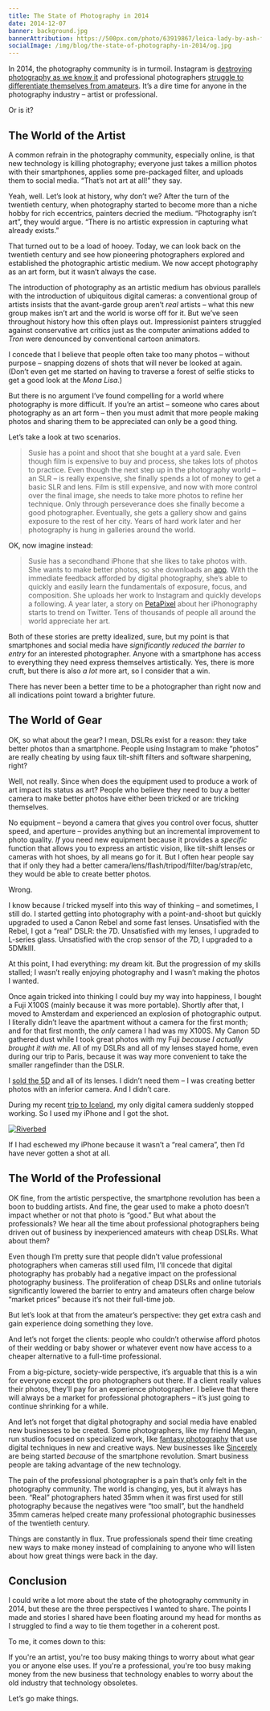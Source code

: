 ```yaml
---
title: The State of Photography in 2014
date: 2014-12-07
banner: background.jpg
bannerAttribution: https://500px.com/photo/63919867/leica-lady-by-ash-furrow
socialImage: /img/blog/the-state-of-photography-in-2014/og.jpg
---
```


In 2014, the photography community is in turmoil. Instagram is [destroying photography as we know it](http://www.theguardian.com/technology/2012/jul/19/instagram-debasing-real-photography?INTCMP=SRCH) and professional photographers [struggle to differentiate themselves from amateurs](http://photography-on-the.net/forum/showthread.php?t=1140101). It’s a dire time for anyone in the photography industry – artist or professional.

Or is it?

## The World of the Artist

A common refrain in the photography community, especially online, is that new technology is killing photography; everyone just takes a million photos with their smartphones, applies some pre-packaged filter, and uploads them to social media. “That’s not art at all!” they say.

Yeah, well. Let’s look at history, why don’t we? After the turn of the twentieth century, when photography started to become more than a niche hobby for rich eccentrics, painters decried the medium. “Photography isn’t art”, they would argue. “There is no artistic expression in capturing what already exists.”

That turned out to be a load of hooey. Today, we can look back on the twentieth century and see how pioneering photographers explored and established the photographic artistic medium. We now accept photography as an art form, but it wasn’t always the case.

The introduction of photography as an artistic medium has obvious parallels with the introduction of ubiquitous digital cameras: a conventional group of artists insists that the avant-garde group aren’t _real_ artists – what this new group makes isn’t art and the world is worse off for it. But we’ve seen throughout history how this often plays out. Impressionist painters struggled against conservative art critics just as the computer animations added to _Tron_ were denounced by conventional cartoon animators.

I concede that I believe that people often take too many photos – without purpose – snapping dozens of shots that will never be looked at again. (Don’t even get me started on having to traverse a forest of selfie sticks to get a good look at the _Mona Lisa_.)

But there is no argument I’ve found compelling for a world where photography is more difficult. If you’re an artist – someone who cares about photography as an art form – then you must admit that more people making photos and sharing them to be appreciated can only be a good thing.

Let’s take a look at two scenarios.

> Susie has a point and shoot that she bought at a yard sale. Even though film is expensive to buy and process, she takes lots of photos to practice. Even though the next step up in the photography world – an SLR – is really expensive, she finally spends a lot of money to get a basic SLR and lens. Film is still expensive, and now with more control over the final image, she needs to take more photos to refine her technique. Only through perseverance does she finally become a good photographer. Eventually, she gets a gallery show and gains exposure to the rest of her city. Years of hard work later and her photography is hung in galleries around the world.

OK, now imagine instead:

> Susie has a secondhand iPhone that she likes to take photos with. She wants to make better photos, so she downloads an [app](http://shootmanual.co). With the immediate feedback afforded by digital photography, she’s able to quickly and easily learn the fundamentals of exposure, focus, and composition. She uploads her work to Instagram and quickly develops a following. A year later, a story on [PetaPixel](http://petapixel.com) about her iPhonography starts to trend on Twitter. Tens of thousands of people all around the world appreciate her art.

Both of these stories are pretty idealized, sure, but my point is that smartphones and social media have _significantly reduced the barrier to entry_ for an interested photographer. Anyone with a smartphone has access to everything they need express themselves artistically. Yes, there is more cruft, but there is also _a lot_ more art, so I consider that a win.

There has never been a better time to be a photographer than right now and all indications point toward a brighter future.

## The World of Gear

OK, so what about the gear? I mean, DSLRs exist for a reason: they take better photos than a smartphone. People using Instagram to make “photos” are really cheating by using faux tilt-shift filters and software sharpening, right?

Well, not really. Since when does the equipment used to produce a work of art impact its status as art? People who believe they need to buy a better camera to make better photos have either been tricked or are tricking themselves.

No equipment – beyond a camera that gives you control over focus, shutter speed, and aperture – provides anything but an incremental improvement to photo quality. _If_ you need new equipment because it provides a _specific_ function that allows you to express an artistic vision, like tilt-shift lenses or cameras with hot shoes, by all means go for it. But I often hear people say that if only they had a better camera/lens/flash/tripod/filter/bag/strap/etc, they would be able to create better photos.

Wrong.

I know because _I_ tricked myself into this way of thinking – and sometimes, I still do. I started getting into photography with a point-and-shoot but quickly upgraded to used a Canon Rebel and some fast lenses. Unsatisfied with the Rebel, I got a “real” DSLR: the 7D. Unsatisfied with my lenses, I upgraded to L-series glass. Unsatisfied with the crop sensor of the 7D, I upgraded to a 5DMkIII.

At this point, I had everything: my dream kit. But the progression of my skills stalled; I wasn’t really enjoying photography and I wasn’t making the photos I wanted.

Once again tricked into thinking I could buy my way into happiness, I bought a Fuji X100S (mainly because it was more portable). Shortly after that, I moved to Amsterdam and experienced an explosion of photographic output. I literally didn’t leave the apartment without a camera for the first month; and for that first month, the _only_ camera I had was my X100S. My Canon 5D gathered dust while I took great photos with my Fuji _because I actually brought it with me_. All of my DSLRs and all of my lenses stayed home, even during our trip to Paris, because it was way more convenient to take the smaller rangefinder than the DSLR.

I [sold the 5D](/blog/doubling-down-on-mirrorless/) and all of its lenses. I didn’t need them – I was creating better photos with an inferior camera. And I didn’t care.

During my recent [trip to Iceland](/blog/workcation-2014/), my only digital camera suddenly stopped working. So I used my iPhone and I got the shot.

[![Riverbed](riverbed.jpg)](https://500px.com/photo/91786937/old-riverbed-by-ash-furrow)

If I had eschewed my iPhone because it wasn’t a “real camera”, then I’d have never gotten a shot at all.

## The World of the Professional

OK fine, from the artistic perspective, the smartphone revolution has been a boon to budding artists. And fine, the gear used to make a photo doesn’t impact whether or not that photo is “good.” But what about the professionals? We hear all the time about professional photographers being driven out of business by inexperienced amateurs with cheap DSLRs. What about them?

Even though I’m pretty sure that people didn’t value professional photographers when cameras still used film, I’ll concede that digital photography has probably had a negative impact on the professional photography business. The proliferation of cheap DSLRs and online tutorials significantly lowered the barrier to entry and amateurs often charge below “market prices” because it’s not their full-time job.

But let’s look at that from the amateur’s perspective: they get extra cash and gain experience doing something they love.

And let’s not forget the clients: people who couldn’t otherwise afford photos of their wedding or baby shower or whatever event now have access to a cheaper alternative to a full-time professional.

From a big-picture, society-wide perspective, it’s arguable that this is a win for everyone except the pro photographers out there. If a client really values their photos, they’ll pay for an experience photographer. I believe that there will always be a market for professional photographers – it’s just going to continue shrinking for a while.

And let’s not forget that digital photography and social media have enabled new businesses to be created. Some photographers, like my friend Megan, run studios focused on specialized work, like [fantasy photography](http://www.dragon-flystudio.ca) that use digital techniques in new and creative ways. New businesses like [Sincerely](https://sincerely.com) are being started _because_ of the smartphone revolution. Smart business people are taking advantage of the new technology.

The pain of the professional photographer is a pain that’s only felt in the photography community. The world is changing, yes, but it always has been. “Real” photographers hated 35mm when it was first used for still photography because the negatives were “too small”, but the handheld 35mm cameras helped create many professional photographic businesses of the twentieth century.

Things are constantly in flux. True professionals spend their time creating new ways to make money instead of complaining to anyone who will listen about how great things were back in the day.

## Conclusion

I could write a lot more about the state of the photography community in 2014, but these are the three perspectives I wanted to share. The points I made and stories I shared have been floating around my head for months as I struggled to find a way to tie them together in a coherent post.

To me, it comes down to this:

If you're an artist, you're too busy making things to worry about what gear you or anyone else uses. If you're a professional, you're too busy making money from the new business that technology enables to worry about the old industry that technology obsoletes.

Let’s go make things.
